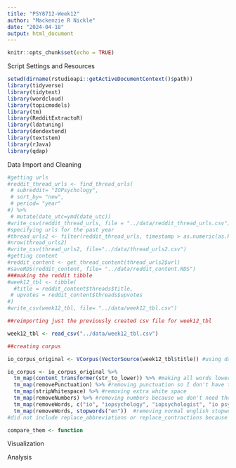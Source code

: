 ```yaml
---
title: "PSY8712-Week12"
author: "Mackenzie R Nickle"
date: "2024-04-18"
output: html_document
---
```


```r
knitr::opts_chunk$set(echo = TRUE)
```

Script Settings and Resources
```r
setwd(dirname(rstudioapi::getActiveDocumentContext()$path))
library(tidyverse)
library(tidytext)
library(wordcloud)
library(topicmodels)
library(tm)
library(RedditExtractoR)
library(ldatuning)
library(dendextend)
library(textstem)
library(rJava)
library(qdap)
```


Data Import and Cleaning
```r
#getting urls
#reddit_thread_urls <- find_thread_urls(
 # subreddit= "IOPsychology",
 # sort_by= "new",
 # period= "year"
#) %>%
 # mutate(date_utc=ymd(date_utc))
#write_csv(reddit_thread_urls, file = "../data/reddit_thread_urls.csv")
#specifying urls for the past year
#thread_urls2 <- filter(reddit_thread_urls, timestamp > as.numeric(as.POSIXct(Sys.Date()-365)))
#nrow(thread_urls2)
#write_csv(thread_urls2, file="../data/thread_urls2.csv")
#getting content
#reddit_content <- get_thread_content(thread_urls2$url)
#saveRDS(reddit_content, file= "../data/reddit_content.RDS")
###making the reddit tibble
#week12_tbl <- tibble(
  #title = reddit_content$threads$title,
 # upvotes = reddit_content$threads$upvotes
#)
#write_csv(week12_tbl, file= "../data/week12_tbl.csv")

##reimporting just the previously created csv file for week12_tbl

week12_tbl <- read_csv("../data/week12_tbl.csv")

##creating corpus

io_corpus_original <- VCorpus(VectorSource(week12_tbl$title)) #using data camp procedures

io_corpus <- io_corpus_original %>% 
  tm_map(content_transformer(str_to_lower)) %>% #making all words lowercase so I don't have to specify IO vs io
  tm_map(removePunctuation) %>% #removing punctuation so I don't have to deal with punctuation when getting rid of io psych 
  tm_map(stripWhitespace) %>% #removing extra white space
  tm_map(removeNumbers) %>% #removing numbers because we don't need these for this analysis
  tm_map(removeWords, c("io", "iopsychology", "iopsychologist", "io psych", "riopsychology", "iopsychologists", "riopsychologists", "industrial organizational psychology", "industrial organizational psych", "io psychs", "psychology", "psych")) %>% 
  tm_map(removeWords, stopwords("en"))  #removing normal english stopwords. did this after removing the io stuff because it was getting rid of i's 
#did not include replace_abbreviations or replace_contractions because it was messing with things

compare_them <- function
```


Visualization

Analysis
